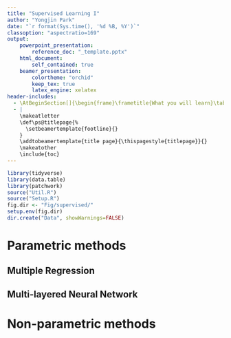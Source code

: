 ```yaml
---
title: "Supervised Learning I"
author: "Yongjin Park"
date: "`r format(Sys.time(), '%d %B, %Y')`"
classoption: "aspectratio=169"
output:
    powerpoint_presentation:
        reference_doc: "_template.pptx"
    html_document:
        self_contained: true
    beamer_presentation:
        colortheme: "orchid"
        keep_tex: true
        latex_engine: xelatex
header-includes:
  - \AtBeginSection[]{\begin{frame}\frametitle{What you will learn}\tableofcontents[currentsection]\end{frame}}
  - | 
    \makeatletter
    \def\ps@titlepage{%
      \setbeamertemplate{footline}{}
    }
    \addtobeamertemplate{title page}{\thispagestyle{titlepage}}{}
    \makeatother
    \include{toc}
---
```


```r
library(tidyverse)
library(data.table)
library(patchwork)
source("Util.R")
source("Setup.R")
fig.dir <- "Fig/supervised/"
setup.env(fig.dir)
dir.create("Data", showWarnings=FALSE)
```

# Parametric methods

## Multiple Regression

## Multi-layered Neural Network

# Non-parametric methods

